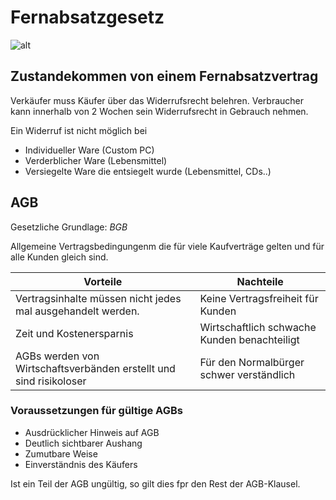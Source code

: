 # Fernabsatzgesetz

![alt](https://firebasestorage.googleapis.com/v0/b/ap-helper-41845.appspot.com/o/uploads%2FScreenshot%202023-07-02%20232024.png?alt=media&token=53f5b131-b88f-4286-befc-c1779bc7bcab)

## Zustandekommen von einem Fernabsatzvertrag

Verkäufer muss Käufer über das Widerrufsrecht belehren.
Verbraucher kann innerhalb von 2 Wochen sein Widerrufsrecht in Gebrauch nehmen.


<Callout type="warning" emoji="⚠️">
  Ein Widerruf ist nicht möglich bei
</Callout>

- Individueller Ware (Custom PC)
- Verderblicher Ware (Lebensmittel)
- Versiegelte Ware die entsiegelt wurde (Lebensmittel, CDs..)

## AGB

Gesetzliche Grundlage: _BGB_

Allgemeine Vertragsbedingungenm die für viele Kaufverträge gelten und für alle Kunden
gleich sind.

| Vorteile                                                           | Nachteile                                    |
| ------------------------------------------------------------------ | -------------------------------------------- |
| Vertragsinhalte müssen nicht jedes mal ausgehandelt werden.        | Keine Vertragsfreiheit für Kunden            |
| Zeit und Kostenersparnis                                           | Wirtschaftlich schwache Kunden benachteiligt |
| AGBs werden von Wirtschaftsverbänden erstellt und sind risikoloser | Für den Normalbürger schwer verständlich     |

### Voraussetzungen für gültige AGBs

- Ausdrücklicher Hinweis auf AGB
- Deutlich sichtbarer Aushang
- Zumutbare Weise
- Einverständnis des Käufers

Ist ein Teil der AGB ungültig, so gilt dies fpr den Rest der AGB-Klausel.
